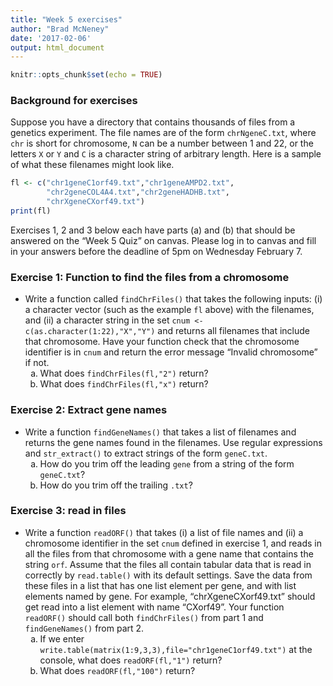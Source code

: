 ```yaml
---
title: "Week 5 exercises"
author: "Brad McNeney"
date: '2017-02-06'
output: html_document
---
```


```r
knitr::opts_chunk$set(echo = TRUE)
```

### Background for exercises

Suppose you have a directory that contains thousands of 
files from a genetics experiment. The file names are
of the form `chrNgeneC.txt`, where `chr` is short
for chromosome, `N` can be a number
between 1 and 22, or the letters `X` or `Y` and 
`C` is a character string of arbitrary length. Here is a sample of 
what these filenames might look like.
```r
fl <- c("chr1geneC1orf49.txt","chr1geneAMPD2.txt",
        "chr2geneCOL4A4.txt","chr2geneHADHB.txt",
        "chrXgeneCXorf49.txt")
print(fl)
```

Exercises 1, 2 and 3 below each have parts (a) and (b) that should be
answered on the "Week 5 Quiz" on canvas. Please log in to canvas and
fill in your answers before the deadline of 5pm on Wednesday February 7.

### Exercise 1: Function to find the files from a chromosome

- Write a function called `findChrFiles()`
that takes the following inputs: (i) a character 
vector (such as the example `fl` above) 
with the filenames, and (ii) a 
character string in the set 
`cnum <- c(as.character(1:22),"X","Y")`
and returns all filenames that include that chromosome.  Have
your function check that the chromosome identifier is 
in `cnum` and return the error message "Invalid chromosome" if not. 
    (a) What does `findChrFiles(fl,"2")` return?
    (b) What does `findChrFiles(fl,"x")` return?



### Exercise 2: Extract gene names

- Write a function `findGeneNames()` that takes a list of filenames and 
returns the gene names found in the filenames. 
Use regular expressions and
`str_extract()` to extract strings of the 
form `geneC.txt`. 
    (a) How do you trim off the leading `gene` from a string of the form
    `geneC.txt`?
    (b) How do you trim off the trailing `.txt`?

### Exercise 3: read in files

- Write a function `readORF()`
that takes (i) a list of file names and (ii) a chromosome identifier in 
the set `cnum` defined in exercise 1,
and reads in all the files from that
chromosome with a gene name that contains the string `orf`.
Assume that the files all contain tabular data that is
read in correctly by `read.table()` with its default settings.
Save the data from these files in a list that has one 
list element per gene, and with list elements named
by gene. For example, "chrXgeneCXorf49.txt" should
get read into a list element with name "CXorf49".
Your function `readORF()` should call both `findChrFiles()` from part 1 
and `findGeneNames()` from part 2.
    (a) If we enter `write.table(matrix(1:9,3,3),file="chr1geneC1orf49.txt")`
    at the console, what does `readORF(fl,"1")` return?
    (b) What does `readORF(fl,"100")` return?
    